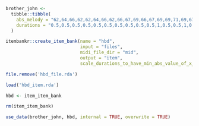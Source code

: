 

```r

brother_john <- 
  tibble::tibble(
    abs_melody = "62,64,66,62,62,64,66,62,66,67,69,66,67,69,69,71,69,67,66,62,69,71,69,67,66,62,62,57,62,62,57,62", 
    durations = "0.5,0.5,0.5,0.5,0.5,0.5,0.5,0.5,0.5,0.5,1,0.5,0.5,1,0.25,0.25,0.25,0.25,0.5,0.5,0.25,0.25,0.25,0.25,0.5,0.5,0.5,0.5,1,0.5,0.5,1"
  )


```

```r


itembankr::create_item_bank(name = "hbd", 
                            input = "files", 
                            midi_file_dir = "mid", 
                            output = "item",
                            scale_durations_to_have_min_abs_value_of_x_seconds = NA)

file.remove('hbd_file.rda')

load('hbd_item.rda')

hbd <- item_item_bank

rm(item_item_bank)

```


```r

use_data(brother_john, hbd, internal = TRUE, overwrite = TRUE)


```
